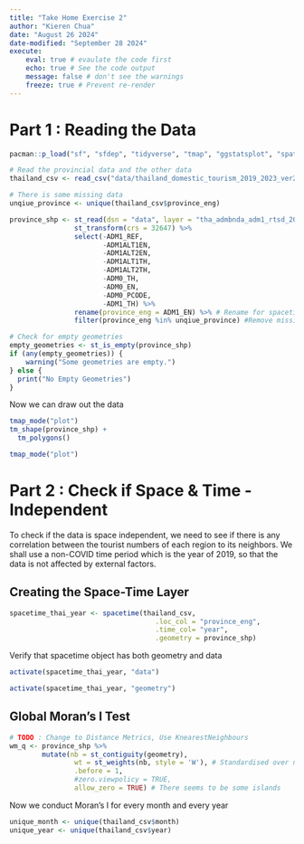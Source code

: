```yaml
---
title: "Take Home Exercise 2"
author: "Kieren Chua"
date: "August 26 2024"
date-modified: "September 28 2024"
execute: 
    eval: true # evaulate the code first
    echo: true # See the code output
    message: false # don't see the warnings
    freeze: true # Prevent re-render
---
```


# Part 1 : Reading the Data

```r
pacman::p_load("sf", "sfdep", "tidyverse", "tmap", "ggstatsplot", "spatstat", "tmaptools")
```

```r
# Read the provincial data and the other data
thailand_csv <- read_csv("data/thailand_domestic_tourism_2019_2023_ver2.csv") %>% mutate(year = year(date)) %>% mutate(month = month(date, label=TRUE))

# There is some missing data
unqiue_province <- unique(thailand_csv$province_eng)

province_shp <- st_read(dsn = "data", layer = "tha_admbnda_adm1_rtsd_20220121") %>% 
                st_transform(crs = 32647) %>%
                select(-ADM1_REF, 
                       -ADM1ALT1EN, 
                       -ADM1ALT2EN, 
                       -ADM1ALT1TH, 
                       -ADM1ALT2TH, 
                       -ADM0_TH, 
                       -ADM0_EN,
                       -ADM0_PCODE,
                       -ADM1_TH) %>%
                rename(province_eng = ADM1_EN) %>% # Rename for spacetime
                filter(province_eng %in% unqiue_province) #Remove missing

# Check for empty geometries
empty_geometries <- st_is_empty(province_shp)
if (any(empty_geometries)) {
    warning("Some geometries are empty.")
} else {
  print("No Empty Geometries")
}
```
Now we can draw out the data 
```r
tmap_mode("plot")
tm_shape(province_shp) +
  tm_polygons()
```
```r
tmap_mode("plot")
```
# Part 2 : Check if Space & Time - Independent

To check if the data is space independent, we need to see if there is any correlation between the tourist numbers of each region to its neighbors. We shall use a non-COVID time period which is the year of 2019, so that the data is not affected by external factors.

## Creating the Space-Time Layer

```r
spacetime_thai_year <- spacetime(thailand_csv, 
                                    .loc_col = "province_eng", 
                                    .time_col= "year",
                                    .geometry = province_shp)
```

Verify that spacetime object has both geometry and data

```r
activate(spacetime_thai_year, "data")
```

```r
activate(spacetime_thai_year, "geometry")
```

## Global Moran's I Test

```r
# TODO : Change to Distance Metrics, Use KnearestNeighbours
wm_q <- province_shp %>% 
        mutate(nb = st_contiguity(geometry),
                wt = st_weights(nb, style = 'W'), # Standardised over neighbours
                .before = 1,
                #zero.viewpolicy = TRUE,
                allow_zero = TRUE) # There seems to be some islands
```

Now we conduct Moran's I for every month and every year
```r
unique_month <- unique(thailand_csv$month)
unique_year <- unique(thailand_csv$year) 
```

```r
```
